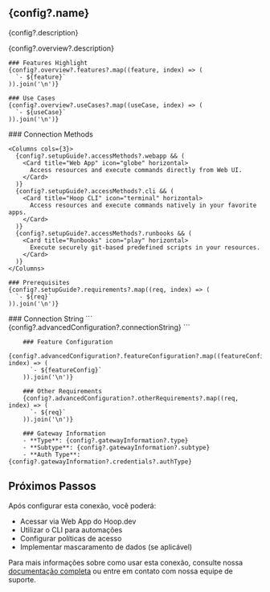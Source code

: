 ## {config?.name}
{config?.description}

<Tabs>
  <Tab title="Overview">
    {config?.overview?.description}

    ### Features Highlight
    {config?.overview?.features?.map((feature, index) => (
      `- ${feature}`
    )).join('\n')}

    ### Use Cases
    {config?.overview?.useCases?.map((useCase, index) => (
      `- ${useCase}`
    )).join('\n')}
  </Tab>

  <Tab title="Setup Guide">
    ### Connection Methods

    <Columns cols={3}>
      {config?.setupGuide?.accessMethods?.webapp && (
        <Card title="Web App" icon="globe" horizontal>
          Access resources and execute commands directly from Web UI.
        </Card>
      )}
      {config?.setupGuide?.accessMethods?.cli && (
        <Card title="Hoop CLI" icon="terminal" horizontal>
          Access resources and execute commands natively in your favorite apps.
        </Card>
      )}
      {config?.setupGuide?.accessMethods?.runbooks && (
        <Card title="Runbooks" icon="play" horizontal>
          Execute securely git-based predefined scripts in your resources.
        </Card>
      )}
    </Columns>

    ### Prerequisites
    {config?.setupGuide?.requirements?.map((req, index) => (
      `- ${req}`
    )).join('\n')}
  </Tab>

  <Tab title="Advanced Configuration">
        ### Connection String
        ```
        {config?.advancedConfiguration?.connectionString}
        ```

        ### Feature Configuration
        {config?.advancedConfiguration?.featureConfiguration?.map((featureConfig, index) => (
          `- ${featureConfig}`
        )).join('\n')}

        ### Other Requirements
        {config?.advancedConfiguration?.otherRequirements?.map((req, index) => (
          `- ${req}`
        )).join('\n')}

        ### Gateway Information
        - **Type**: {config?.gatewayInformation?.type}
        - **Subtype**: {config?.gatewayInformation?.subtype}
        - **Auth Type**: {config?.gatewayInformation?.credentials?.authType}
  </Tab>
</Tabs>

## Próximos Passos

Após configurar esta conexão, você poderá:
- Acessar via Web App do Hoop.dev
- Utilizar o CLI para automações
- Configurar políticas de acesso
- Implementar mascaramento de dados (se aplicável)

Para mais informações sobre como usar esta conexão, consulte nossa [documentação completa](/) ou entre em contato com nossa equipe de suporte.
